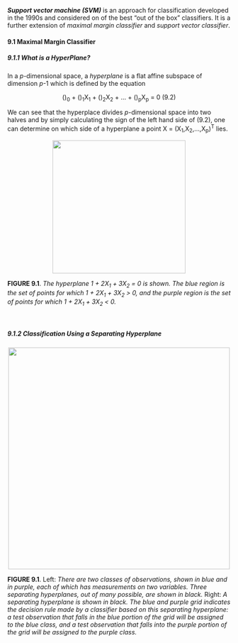 _**Support vector machine (SVM)**_ is an approach for classification developed in the 1990s and considered on of the best "out of the box" classifiers. It is a further extension of *maximal margin classifier* and *support vector classifier*.

<p></p>

#### 9.1 Maximal Margin Classifier

##### 9.1.1 What is a HyperPlane?
In a _p_-dimensional space, a _hyperplane_ is a flat affine subspace of dimension _p_-1 which is defined by the equation

<p align="center">
\(\beta \)<sub>0</sub> + \(\beta \)<sub>1</sub>X<sub>1</sub> + \(\beta \)<sub>2</sub>X<sub>2</sub> + ... + \(\beta \)<sub>p</sub>X<sub>p</sub> = 0   (9.2)
<p>

We can see that the hyperplace divides _p_-dimensional space into two halves and by simply calculating the sign of the left hand side of (9.2), one can determine on which side of a hyperplane a point X = (X<sub>1</sub>,X<sub>2</sub>,...,X<sub>p</sub>)<sup>T</sup> lies.

<p align="center">
  <img src="../figures/Chapter9/9.1.pdf" width=300 height=300>
</p>
<p>
**FIGURE 9.1**. _The hyperplane 1 + 2X<sub>1</sub> + 3X<sub>2</sub> = 0 is shown. The blue region is the set of points for which 1 + 2X<sub>1</sub> + 3X<sub>2</sub> > 0, and the purple region is the set of points for which 1 + 2X<sub>1</sub> + 3X<sub>2</sub> < 0._
</p>

<br>

##### 9.1.2 Classification Using a Separating Hyperplane

<p align="center">
  <img src="../figures/Chapter9/9.2.pdf" width=500 height=500>
</p>
<p>
**FIGURE 9.1**. Left: _There are two classes of observations, shown in blue and in purple, each of which has measurements on two variables. Three separating hyperplanes, out of many possible, are shown in black._ Right: _A separating hyperplane is shown in black. The blue and purple grid indicates the decision rule made by a classifier based on this separating hyperplane: a test observation that falls in the blue portion of the grid will be assigned to the blue class, and a test observation that falls into the purple portion of the grid will be assigned to the purple class._
</p>


